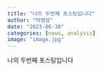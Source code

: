 ---
title: "나의 두번째 포스팅입니다"
author: "박영삼"
date: "2023-06-30"
categories: [news, analysis]
image: "image.jpg"
---

나의 두번째 포스팅입니다
